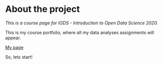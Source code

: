 
# About the project

*This is a course page for IODS - Introduction to Open Data Science 2020.*

This is my course portfolio, where all my data analyses assignments will appear. 

[My page](https://karolint.github.io/IODS-project/)

So, lets start!
